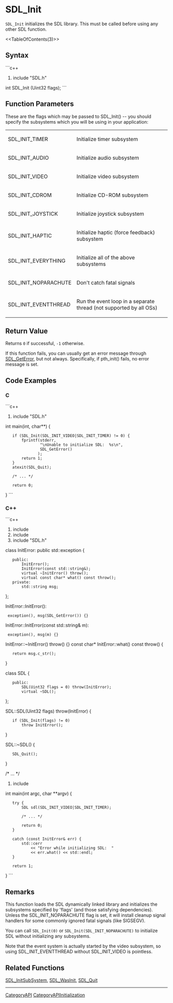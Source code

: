 <!-- pragma section-numbers 2 -->
<!-- pragma disable-camelcase -->

= SDL_Init =
<code>SDL_Init</code> initializes the SDL library.  This must be called before using any other SDL function.

<<TableOfContents(3)>>

== Syntax ==
```c++
#include "SDL.h"

int SDL_Init (Uint32 flags);
```

== Function Parameters ==
These are the flags which may be passed to SDL_Init() -- you should
specify the subsystems which you will be using in your application:

{|
|SDL_INIT_TIMER
|Initialize timer subsystem
|-
|SDL_INIT_AUDIO
|Initialize audio subsystem
|-
|SDL_INIT_VIDEO
|Initialize video subsystem
|-
|SDL_INIT_CDROM
|Initialize CD-ROM subsystem
|-
|SDL_INIT_JOYSTICK
|Initialize joystick subsystem
|-
|SDL_INIT_HAPTIC
|Initialize haptic (force feedback) subsystem
|-
|SDL_INIT_EVERYTHING
|Initialize all of the above subsystems
|-
|SDL_INIT_NOPARACHUTE
|Don't catch fatal signals
|-
|SDL_INIT_EVENTTHREAD
|Run the event loop in a separate thread (not supported by all OSs)
|}

== Return Value ==
Returns <code>0</code> if successful, <code>-1</code> otherwise.

If this function fails, you can usually get an error message through [[SDL_GetError]], but not always.  Specifically, if pth_init() fails, no error message is set.

== Code Examples ==
=== C ===
```c++
#include "SDL.h"

int main(int, char**)  {
    if (SDL_Init(SDL_INIT_VIDEO|SDL_INIT_TIMER) != 0) {
        fprintf(stderr, 
                "\nUnable to initialize SDL:  %s\n", 
                SDL_GetError()
               );
        return 1;
    }
    atexit(SDL_Quit);
  
    /* ... */
  
    return 0;
}
```

=== C++ ===
```c++
#include <exception>
#include <string>
#include "SDL.h"

class InitError: public std::exception {
    public:
        InitError();
        InitError(const std::string&);
        virtual ~InitError() throw();
        virtual const char* what() const throw();
    private:
        std::string msg;
};

InitError::InitError():
  exception(), msg(SDL_GetError()) {}
InitError::InitError(const std::string& m):
  exception(), msg(m) {}
InitError::~InitError() throw() {}
const char* InitError::what() const throw() {
    return msg.c_str();
}

class SDL {
    public:
        SDL(Uint32 flags = 0) throw(InitError);
        virtual ~SDL();
};

SDL::SDL(Uint32 flags) throw(InitError) {
    if (SDL_Init(flags) != 0)
        throw InitError();
}

SDL::~SDL() {
    SDL_Quit();
}

/* ... */

#include <iostream>

int main(int argc, char **argv) {
    try {
        SDL sdl(SDL_INIT_VIDEO|SDL_INIT_TIMER);

        /* ... */

        return 0;
    }

    catch (const InitError& err) {
        std::cerr
            << "Error while initializing SDL:  " 
            << err.what() << std::endl;
    }
    
    return 1;
}
```

== Remarks ==
This function loads the SDL dynamically linked library and initializes 
the subsystems specified by 'flags' (and those satisfying dependencies).
Unless the SDL_INIT_NOPARACHUTE flag is set, it will install cleanup
signal handlers for some commonly ignored fatal signals (like SIGSEGV).

You can call <code>SDL_Init(0)</code> or <code>SDL_Init(SDL_INIT_NOPARACHUTE)</code> to initialize SDL without initializing any subsystems.

Note that the event system is actually started by the video subsystem, so using SDL_INIT_EVENTTHREAD without SDL_INIT_VIDEO is pointless.

== Related Functions ==
[[SDL_InitSubSystem]], [[SDL_WasInit]], [[SDL_Quit]]

----
[[CategoryAPI]]
[[CategoryAPIInitialization]]
